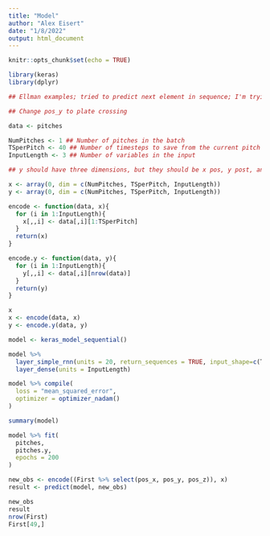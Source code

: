 ```yaml
---
title: "Model"
author: "Alex Eisert"
date: "1/8/2022"
output: html_document
---
```


```r
knitr::opts_chunk$set(echo = TRUE)

library(keras)
library(dplyr)
```

```r
## Ellman examples; tried to predict next element in sequence; I'm trying to predict the same element each time (the last element)

## Change pos_y to plate crossing

data <- pitches

NumPitches <- 1 ## Number of pitches in the batch
TSperPitch <- 40 ## Number of timesteps to save from the current pitch
InputLength <- 3 ## Number of variables in the input

## y should have three dimensions, but they should be x pos, y post, and t, t being time the pitch crosses the plate

x <- array(0, dim = c(NumPitches, TSperPitch, InputLength))
y <- array(0, dim = c(NumPitches, TSperPitch, InputLength))

encode <- function(data, x){
  for (i in 1:InputLength){
    x[,,i] <- data[,i][1:TSperPitch]
  }
  return(x)
}

encode.y <- function(data, y){
  for (i in 1:InputLength){
    y[,,i] <- data[,i][nrow(data)]
  }
  return(y)
}

x
x <- encode(data, x)
y <- encode.y(data, y)

model <- keras_model_sequential()

model %>%
  layer_simple_rnn(units = 20, return_sequences = TRUE, input_shape=c(TSperPitch,InputLength)) %>%
  layer_dense(units = InputLength)

model %>% compile(
  loss = "mean_squared_error",
  optimizer = optimizer_nadam()
)

summary(model)

model %>% fit(
  pitches,
  pitches.y,
  epochs = 200
)

new_obs <- encode((First %>% select(pos_x, pos_y, pos_z)), x)
result <- predict(model, new_obs)

new_obs
result
nrow(First)
First[49,]
```

